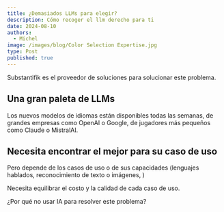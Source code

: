 ```yaml
---
title: ¿Demasiados LLMs para elegir?
description: Cómo recoger el llm derecho para ti
date: 2024-08-10
authors:
  - Michel
image: /images/blog/Color Selection Expertise.jpg
type: Post
published: true
---
```


<Callout>
 Substantifik es el proveedor de soluciones para solucionar este problema.
</Callout>

## Una gran paleta de LLMs

Los nuevos modelos de idiomas están disponibles todas las semanas, de grandes empresas como OpenAI o Google, de jugadores más pequeños como Claude o MistralAI.

## Necesita encontrar el mejor para su caso de uso

Pero depende de los casos de uso o de sus capacidades (lenguajes hablados, reconocimiento de texto o imágenes, )

Necesita equilibrar el costo y la calidad de cada caso de uso.

¿Por qué no usar IA para resolver este problema?

